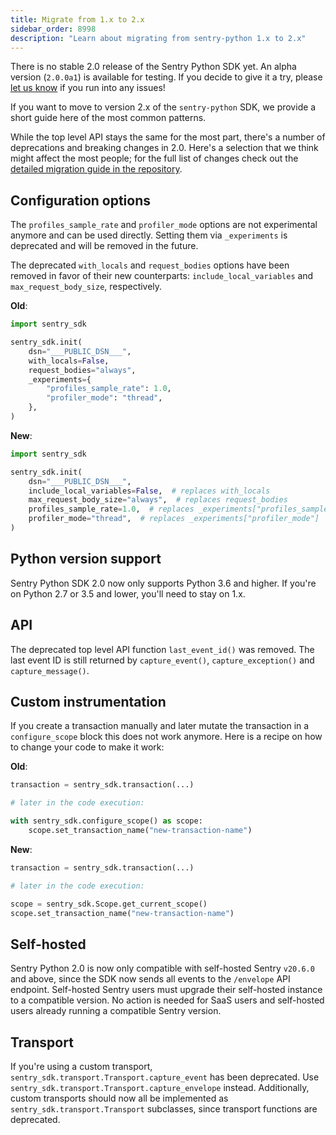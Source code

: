 ```yaml
---
title: Migrate from 1.x to 2.x
sidebar_order: 8998
description: "Learn about migrating from sentry-python 1.x to 2.x"
---
```


<Note>

There is no stable 2.0 release of the Sentry Python SDK yet. An alpha version (`2.0.0a1`) is available for testing. If you decide to give it a try, please [let us know](https://github.com/getsentry/sentry-python/issues) if you run into any issues!

</Note>


If you want to move to version 2.x of the `sentry-python` SDK, we provide a short guide here of the most common patterns.

While the top level API stays the same for the most part, there's a number of deprecations and breaking changes in 2.0. Here's a selection that we think might affect the most people; for the full list of changes check out the [detailed migration guide in the repository](https://github.com/getsentry/sentry-python/blob/sentry-sdk-2.0/MIGRATION_GUIDE.md).

## Configuration options

The `profiles_sample_rate` and `profiler_mode` options are not experimental anymore and can be used directly. Setting them via `_experiments` is deprecated and will be removed in the future.

The deprecated `with_locals` and `request_bodies` options have been removed in favor of their new counterparts: `include_local_variables` and `max_request_body_size`, respectively.

**Old**:

<SignInNote />

```python
import sentry_sdk

sentry_sdk.init(
    dsn="___PUBLIC_DSN___",
    with_locals=False,
    request_bodies="always",
    _experiments={
        "profiles_sample_rate": 1.0,
        "profiler_mode": "thread",
    },
)
```

**New**:

<SignInNote />

```python
import sentry_sdk

sentry_sdk.init(
    dsn="___PUBLIC_DSN___",
    include_local_variables=False,  # replaces with_locals
    max_request_body_size="always",  # replaces request_bodies
    profiles_sample_rate=1.0,  # replaces _experiments["profiles_sample_rate"]
    profiler_mode="thread",  # replaces _experiments["profiler_mode"]
)
```

## Python version support

Sentry Python SDK 2.0 now only supports Python 3.6 and higher. If you're on Python 2.7 or 3.5 and lower, you'll need to stay on 1.x.

## API

The deprecated top level API function `last_event_id()` was removed. The last event ID is still returned by `capture_event()`, `capture_exception()` and `capture_message()`.

## Custom instrumentation

If you create a transaction manually and later mutate the transaction in a `configure_scope` block this does not work anymore. Here is a recipe on how to change your code to make it work:

**Old**:

<SignInNote />

```python
transaction = sentry_sdk.transaction(...)

# later in the code execution:

with sentry_sdk.configure_scope() as scope:
    scope.set_transaction_name("new-transaction-name")
```

**New**:

<SignInNote />

```python
transaction = sentry_sdk.transaction(...)

# later in the code execution:

scope = sentry_sdk.Scope.get_current_scope()
scope.set_transaction_name("new-transaction-name")
```

## Self-hosted

Sentry Python 2.0 is now only compatible with self-hosted Sentry `v20.6.0` and above, since the SDK now sends all events to the `/envelope` API endpoint. Self-hosted Sentry users must upgrade their self-hosted instance to a compatible version. No action is needed for SaaS users and self-hosted users already running a compatible Sentry version.

## Transport

If you're using a custom transport, `sentry_sdk.transport.Transport.capture_event` has been deprecated. Use `sentry_sdk.transport.Transport.capture_envelope` instead. Additionally, custom transports should now all be implemented as `sentry_sdk.transport.Transport` subclasses, since transport functions are deprecated.

